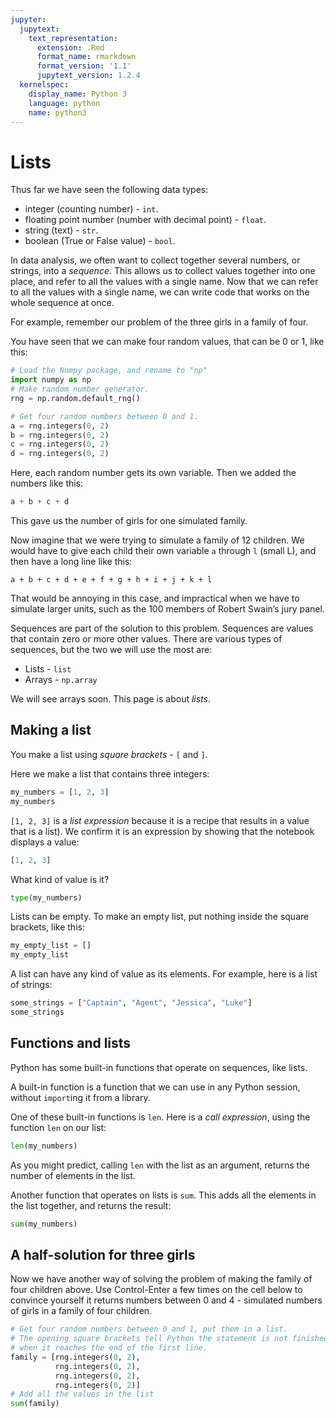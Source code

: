 ```yaml
---
jupyter:
  jupytext:
    text_representation:
      extension: .Rmd
      format_name: rmarkdown
      format_version: '1.1'
      jupytext_version: 1.2.4
  kernelspec:
    display_name: Python 3
    language: python
    name: python3
---
```


# Lists

Thus far we have seen the following data types:

* integer (counting number) - `int`.
* floating point number (number with decimal point) - `float`.
* string (text) - `str`.
* boolean (True or False value) - `bool`.

In data analysis, we often want to collect together several numbers, or
strings, into a *sequence*.  This allows us to collect values together into one
place, and refer to all the values with a single name.  Now that we can refer
to all the values with a single name, we can write code that works on the whole
sequence at once.

For example, remember our problem of the three girls in a family of four.

You have seen that we can make four random values, that can be 0 or 1, like this:

```python
# Load the Numpy package, and rename to "np"
import numpy as np
# Make random number generator.
rng = np.random.default_rng()
```

```python
# Get four random numbers between 0 and 1.
a = rng.integers(0, 2)
b = rng.integers(0, 2)
c = rng.integers(0, 2)
d = rng.integers(0, 2)
```

Here, each random number gets its own variable.   Then we added the numbers
like this:

```python
a + b + c + d
```

This gave us the number of girls for one simulated family.

Now imagine that we were trying to simulate a family of 12 children.  We would
have to give each child their own variable `a` through `l` (small L), and then
have a long line like this:

```
a + b + c + d + e + f + g + h + i + j + k + l
```

That would be annoying in this case, and impractical when we have to simulate
larger units, such as the 100 members of Robert Swain's jury panel.

Sequences are part of the solution to this problem.  Sequences are values that
contain zero or more other values.  There are various types of sequences, but
the two we will use the most are:

* Lists - `list`
* Arrays - `np.array`

We will see arrays soon.   This page is about *lists*.


## Making a list

You make a list using *square brackets* - `[` and `]`.

Here we make a list that contains three integers:

```python
my_numbers = [1, 2, 3]
my_numbers
```

`[1, 2, 3]` is a *list expression* because it is a recipe that results in
a value that is a list).  We confirm it is an expression by showing that the notebook displays a value:

```python
[1, 2, 3]
```

What kind of value is it?

```python
type(my_numbers)
```

Lists can be empty.  To make an empty list, put nothing inside the square brackets, like this:

```python
my_empty_list = []
my_empty_list
```

A list can have any kind of value as its elements.  For example, here is a list of strings:

```python
some_strings = ["Captain", "Agent", "Jessica", "Luke"]
some_strings
```

## Functions and lists

Python has some built-in functions that operate on sequences, like lists.

A built-in function is a function that we can use in any Python session,
without `import`ing it from a library.

One of these built-in functions is `len`.  Here is a *call expression*, using
the function `len` on our list:

```python
len(my_numbers)
```

As you might predict, calling `len` with the list as an argument, returns the number of elements in the list.

Another function that operates on lists is `sum`.  This adds all the elements in the list together, and returns the result:

```python
sum(my_numbers)
```

## A half-solution for three girls

Now we have another way of solving the problem of making the family of four
children above.  Use Control-Enter a few times on the cell below to convince
yourself it returns numbers between 0 and 4 - simulated numbers of girls in
a family of four children.

```python
# Get four random numbers between 0 and 1, put them in a list.
# The opening square brackets tell Python the statement is not finished
# when it reaches the end of the first line.
family = [rng.integers(0, 2),
          rng.integers(0, 2),
          rng.integers(0, 2),
          rng.integers(0, 2)]
# Add all the values in the list
sum(family)
```
